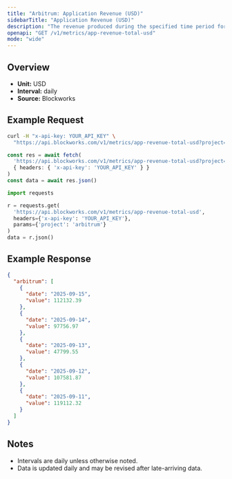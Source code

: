 ```yaml
---
title: "Arbitrum: Application Revenue (USD)"
sidebarTitle: "Application Revenue (USD)"
description: "The revenue produced during the specified time period for given blockchain."
openapi: "GET /v1/metrics/app-revenue-total-usd"
mode: "wide"
---
```


## Overview

- **Unit:** USD
- **Interval:** daily
- **Source:** Blockworks

## Example Request

<CodeGroup>

```bash cURL
curl -H "x-api-key: YOUR_API_KEY" \
  "https://api.blockworks.com/v1/metrics/app-revenue-total-usd?project=arbitrum"
```

```typescript TypeScript
const res = await fetch(
  'https://api.blockworks.com/v1/metrics/app-revenue-total-usd?project=arbitrum',
  { headers: { 'x-api-key': 'YOUR_API_KEY' } }
)
const data = await res.json()
```

```python Python
import requests

r = requests.get(
  'https://api.blockworks.com/v1/metrics/app-revenue-total-usd',
  headers={'x-api-key': 'YOUR_API_KEY'},
  params={'project': 'arbitrum'}
)
data = r.json()
```

</CodeGroup>

## Example Response

```json
{
  "arbitrum": [
    {
      "date": "2025-09-15",
      "value": 112132.39
    },
    {
      "date": "2025-09-14",
      "value": 97756.97
    },
    {
      "date": "2025-09-13",
      "value": 47799.55
    },
    {
      "date": "2025-09-12",
      "value": 107581.87
    },
    {
      "date": "2025-09-11",
      "value": 119112.32
    }
  ]
}
```

## Notes
- Intervals are daily unless otherwise noted.
- Data is updated daily and may be revised after late-arriving data.